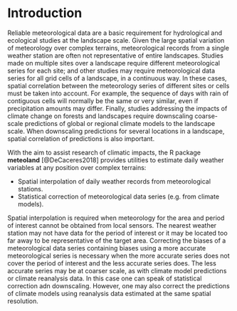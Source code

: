 # Introduction {#intro}

Reliable meteorological data are a basic requirement for hydrological and ecological studies at the landscape scale. Given the large spatial variation of meteorology over complex terrains, meteorological records from a single weather station are often not representative of entire landscapes. Studies made on multiple sites over a landscape require different meteorological series for each site; and other studies may require meteorological data series for all grid cells of a landscape, in a continuous way. In these cases, spatial correlation between the meteorology series of different sites or cells must be taken into account. For example, the sequence of days with rain of contiguous cells will normally be the same or very similar, even if precipitation amounts may differ. Finally, studies addressing the impacts of climate change on forests and landscapes require downscaling coarse-scale predictions  of global or regional climate models to the landscape scale. When downscaling predictions for several locations in a landscape, spatial correlation of predictions is also important.

With the aim to assist research of climatic impacts, the R package **meteoland** [@DeCaceres2018] provides utilities to estimate daily weather variables at any position over complex terrains:

+ Spatial interpolation of daily weather records from meteorological stations. 
+ Statistical correction of meteorological data series (e.g. from climate models).

Spatial interpolation is required when meteorology for the area and period of interest cannot be obtained from local sensors. The nearest weather station may not have data for the period of interest or it may be located too far away to be representative of the target area. Correcting the biases of a meteorological data series containing biases using a more accurate meteorological series is necessary when the more accurate series does not cover the period of interest and the less accurate series does. The less accurate series may be at coarser scale, as with climate model predictions or climate reanalysis data. In this case one can speak of statistical correction adn downscaling. However, one may also correct the predictions of climate models using reanalysis data estimated at the same spatial resolution. 

